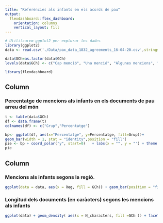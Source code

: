 ```yaml
---
title: "Referències als infants en els acords de pau"
output: 
  flexdashboard::flex_dashboard:
    orientation: columns
    vertical_layout: fill
---
```


```r
# Utilitzarem ggplot2 per explorar les dades
library(ggplot2)
data <- read.csv('./Data/pax_data_1832_agreements_16-04-20.csv',stringsAsFactors = TRUE)
```

```r
data$GCh=as.factor(data$GCh)
levels(data$GCh) <- c("Cap menció", "Una menció", "Algunes mencions", "Fortes mencions")
```

```r
library(flexdashboard)
```

Column {data-width=650}
-----------------------------------------------------------------------

### Percentatge de mencions als infants en els documents de pau arreu del món

```r
t <- table(data$GCh)
df <- data.frame(t)
colnames(df) <- c("Grup","Percentatge")

bp<- ggplot(df, aes(x="Percentatge", y=Percentatge, fill=Grup))+
geom_bar(width = 1, stat = "identity",position = "fill") 
pie <- bp + coord_polar("y", start=0)   + labs(x = "", y = "") + theme(panel.background = element_rect(fill = 'white', colour = 'White'))
pie
```

Column {data-width=450}
-----------------------------------------------------------------------

### Mencions als infants segons la regió.

```r
ggplot(data = data, aes(x = Reg, fill = GCh)) + geom_bar(position = "fill") + coord_flip() + theme(legend.position = "none",panel.background = element_rect(fill = 'white', colour = 'white')) + labs(x = "Regió", y = "Percentatge")
```

### Longitud dels documents (en caràcters) segons les mencions als infants

```r
ggplot(data) + geom_density( aes(x = N_characters, fill =GCh )) + facet_wrap(~GCh) + labs(x = "Nombre de caràcters",y = "Densitat") + theme(legend.position = "none") 
```

